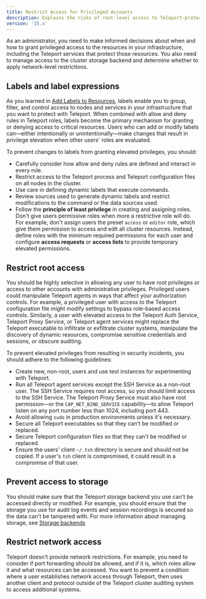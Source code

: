 ```yaml
---
title: Restrict Access for Privileged Accounts
description: Explains the risks of root-level access to Teleport-protected resources.
version: '15.x'
---
```


As an administrator, you need to make informed decisions about when and how to grant
privileged access to the resources in your infrastructure, including the Teleport services
that protect those resources. You also need to manage access to the cluster storage backend
and determine whether to apply network-level restrictions.

## Labels and label expressions

As you learned in [Add Labels to Resources](/management/admin/labels), labels enable you to group, filter, and control access to
nodes and services in your infrastructure that you want to protect with Teleport.
When combined with allow and deny rules in Teleport roles, labels become the primary mechanism
for granting or denying access to critical resources.
Users who can add or modify labels can—either intentionally or unintentionally—make changes
that result in privilege elevation when other users' roles are evaluated.

To prevent changes to labels from granting elevated privileges, you should:

- Carefully consider how allow and deny rules are defined and interact in every role.
- Restrict access to the Teleport process and Teleport configuration files on all nodes in the cluster.
- Use care in defining dynamic labels that execute commands.
- Review sources used to generate dynamic labels and restrict modifications to the command
  or the data sources used.
- Follow the **principle of least privilege** in creating and assigning roles.
  Don't give users permissive roles when more a restrictive role will do. For example, don't
  assign users the preset `access` or `editor` role, which give them permission to access and edit
  all cluster resources. Instead, define roles with the minimum required permissions for each
  user and configure **access requests** or **access lists** to provide temporary elevated permissions.

## Restrict root access

You should be highly selective in allowing any user to have root privileges or access to other
accounts with administrative privileges.
Privileged users could manipulate Teleport agents in ways that affect your authorization controls.
For example, a privileged user with access to the Teleport configuration file might modify settings
to bypass role-based access controls. Similarly, a user with elevated access to the Teleport Auth Service,
Teleport Proxy Service, or Teleport agent services might replace the Teleport executable to infiltrate or
exfiltrate cluster systems, manipulate the discovery of dynamic resources, compromise sensitive credentials
and sessions, or obscure auditing.

To prevent elevated privileges from resulting in security incidents, you should adhere to the
following guidelines:

- Create new, non-root, users and use test instances for experimenting with Teleport.
- Run all Teleport agent services except the SSH Service as a non-root user.
  The SSH Service requires root access, so you should limit access to the SSH Service. The Teleport Proxy
  Service must also have root permission—or the `CAP_NET_BIND_SERVICE` capability—to allow Teleport listen
  on any port number less than 1024, including port 443.
- Avoid allowing `sudo` in production environments unless it's necessary.
- Secure all Teleport executables so that they can't be modified or replaced.
- Secure Teleport configuration files so that they can't be modified or replaced.
- Ensure the users' client `~/.tsh` directory is secure and should not be copied. If a user's `tsh` client
  is compromised, it could result in a compromise of that user.

## Prevent access to storage

You should make sure that the Teleport storage backend you use can't be accessed directly or modified.
For example, you should ensure that the storage you use for audit log events and session recordings is
secured so the data can't be tampered with. For more information about managing storage, see
[Storage backends](/reference/backends)

## Restrict network access

Teleport doesn't provide network restrictions. For example, you need to consider if port forwarding
should be allowed, and if it is, which roles allow it and what resources can be accessed. You want
to prevent a condition where a user establishes network access through Teleport, then uses another
client and protocol outside of the Teleport cluster auditing system to access additional systems.
